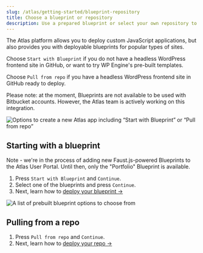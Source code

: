 ```yaml
---
slug: /atlas/getting-started/blueprint-repository
title: Choose a blueprint or repository
description: Use a prepared blueprint or select your own repository to deploy to Atlas.
---
```


The Atlas platform allows you to deploy custom JavaScript applications, but also provides you with deployable blueprints for popular types of sites.

Choose `Start with Blueprint` if you do not have a headless WordPress frontend site in GitHub, or want to try WP Engine's pre-built templates.

Choose `Pull from repo` if you have a headless WordPress frontend site in GitHub ready to deploy.

Please note: at the moment, Blueprints are not available to be used with Bitbucket accounts. However, the Atlas team is actively working on this integration.

![Options to create a new Atlas app including “Start with Blueprint” or “Pull from repo”](./assets/img/new-atlas-app.png)

## Starting with a blueprint

Note - we're in the process of adding new Faust.js-powered Blueprints to the Atlas User Portal. Until then, only the "Portfolio" Blueprint is available.

1. Press `Start with Blueprint` and `Continue`.
2. Select one of the blueprints and press `Continue`.
3. Next, learn how to [deploy your blueprint &#8594;](./deploy-from-blueprint)

![A list of prebuilt blueprint options to choose from](./assets/img/portfolio-ecomm-blueprint.png)

## Pulling from a repo

1. Press `Pull from repo` and `Continue`.
2. Next, learn how to [deploy your repo &#8594;](./deploy-from-existing-repo)
